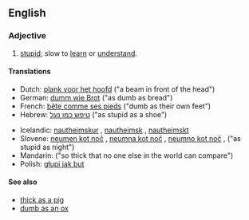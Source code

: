 ==English==

===Adjective===
{{en-adj|-|pos=[[thick]] [[as]] [[a]] [[brick]]}}

# {{simile}} [[stupid]]; slow to [[learn]] or [[understand]].

====Translations====
{{trans-top}}
*Dutch:  [[plank voor het hoofd]] ("a beam in front of the head")
*German: [[dumm wie Brot]] ("as dumb as bread")
*French: [[bête comme ses pieds]] ("dumb as their own feet")
*Hebrew: [[טיפש כמו נעל]] ("as stupid as a shoe")
{{trans-mid}}
*Icelandic: [[nautheimskur]] {{m}}, [[nautheimsk]] {{f}}, [[nautheimskt]] {{n}}
* Slovene: [[neumen kot noč]] {{m}}, [[neumna kot noč]] {{f}}, [[neumno kot noč]] {{n}},  ("as stupid as night")
* Mandarin: {{t|zh|愚不可及|tr=yúbùkějí|sc=Hani}} ("so thick that no one else in the world can compare")
*Polish: [[głupi jak but]]
{{trans-bottom}}

====See also====
*[[thick as a pig]]
*[[dumb as an ox]]